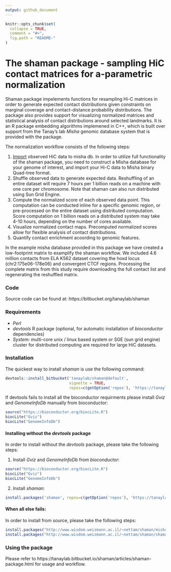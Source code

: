 ```yaml
---
output: github_document
---
```


```r
knitr::opts_chunk$set(
  collapse = TRUE,
  comment = "#>",
  fig.path = "README-"
)
```

# The shaman package - sampling HiC contact matrices for a-parametric normalization#

Shaman package impelements functions for resampling Hi-C matrices in order to generate expected contact distributions given constraints on marginal coverage and contact-distance probability distributions. The package also provides support for visualizing normalized matrices and statistical analysis of contact distributions around selected landmarks. It is an R package embedding algorithms implemened in C++, which is built over support from the Tanay's lab *Misha* genomic database system that is provided with the package.


The normalization workflow consists of the following steps:

1. [Import](https://tanaylab.bitbucket.io/shaman/articles/import.html) observed HiC data to misha db. In order to utilize full functionality of the shaman package, you need to construct a Misha database for your genome of interest, and import your Hi-C data to Misha binary Quad-tree format.
2. Shuffle observed data to generate expected data. Reshuffling of an entire dataset will require 7 hours per 1 billion reads on a machine with one core per chromosome. Note that shaman can also run distributed using Sun Grid Engine.
3. Compute the normalized score of each observed data point. This computation can be conducted inline for a specific genomic region, or pre-processed on the entire dataset using distributed computation. Score computation on 1 billion reads on a distributed system may take 4-10 hours, depending on the number of cores available.
4. Visualize normalized contact maps. Precomputed normalized scores allow for flexible analysis of contact distributions.
5. Quantify contact enrichment acoording to genomic features.

In the example misha database provided in this package we have created a low-footprint matrix to examplify the shaman workflow. We included 4.6 million contacts from ELA K562 dataset covering the hoxd locus (chr2:175e06-178e06) and convergent CTCF regions. Processing the complete matrix from this study require downloading the full contact list and regenerating the reshuffled matrix.

### Code
Source code can be found at: 
https://bitbucket.org/tanaylab/shaman

### Requirements 
- _Perl_
- _devtools_ R package (optional, for automatic installation of *bioconductor* dependencies)
- _System:_ multi-core unix / linux based system or SGE (sun grid engine) cluster for distributed computing are required for large HiC datasets. 


### Installation 
The quickest way to install *shaman* is use the following command: 

```r
devtools::install_bitbucket('tanaylab/shaman@default', 
                            vignette = TRUE, 
                            repos=c(getOption('repos'), 'https://tanaylab.bitbucket.io/repo'))
```

If devtools fails to install all the bioconductor requirments please install _Gviz_ and _GenomeInfoDb_ manually from bioconductor:

```r
source("https://bioconductor.org/biocLite.R")
biocLite("Gviz")
biocLite("GenomeInfoDb")
```

#### Installing without the *devtools* package
In order to install without the *devtools* package, please take the following steps:

1. Install *Gviz* and *GenomeInfoDb* from *bioconductor*:

```r
source("https://bioconductor.org/biocLite.R")
biocLite("Gviz")
biocLite("GenomeInfoDb")
```

2. Install *shaman*:

```r
install.packages('shaman', repos=c(getOption('repos'), 'https://tanaylab.bitbucket.io/repo')) 
```


#### When all else fails:
In order to install from source, please take the following steps:
```r
install.packages("http://www.wisdom.weizmann.ac.il/~nettam/shaman/misha_3.4.3.tar.gz", , repos=NULL) # Download and install misha package) 
install.packages("http://www.wisdom.weizmann.ac.il/~nettam/shaman/shaman.2.0.tar.gz", , repos=NULL) # Download and install shaman package)
```


### Using the package
Please refer to  https://tanaylab.bitbucket.io/shaman/articles/shaman-package.html for usage and workflow.
